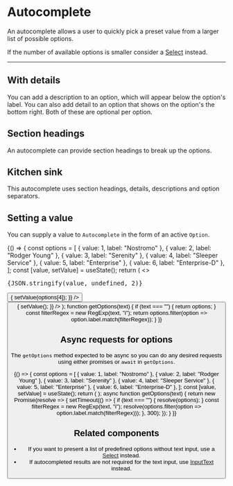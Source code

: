 
<Meta
  title="Components/Forms and Inputs/Autocomplete/Docs"
  component={Autocomplete}
/>

# Autocomplete

An autocomplete allows a user to quickly pick a preset value from a larger list
of possible options.

If the number of available options is smaller consider a
[Select](../?path=/docs/components-selections-select--select) instead.

---

## With details

You can add a description to an option, which will appear below the option's
label. You can also add detail to an option that shows on the option's the
bottom right. Both of these are optional per option.

## Section headings

An autocomplete can provide section headings to break up the options.

## Kitchen sink

This autocomplete uses section headings, details, descriptions and option
separators.

## Setting a value

You can supply a value to `Autocomplete` in the form of an active `Option`.

<Canvas>
  {() => {
    const options = [
      { value: 1, label: "Nostromo" },
      { value: 2, label: "Rodger Young" },
      { value: 3, label: "Serenity" },
      { value: 4, label: "Sleeper Service" },
      { value: 5, label: "Enterprise" },
      { value: 6, label: "Enterprise-D" },
    ];
    const [value, setValue] = useState();
    return (
      <>
        <pre>{JSON.stringify(value, undefined, 2)}</pre>
        <Autocomplete
          value={value}
          initialOptions={[]}
          onChange={setValue}
          getOptions={getOptions}
          placeholder="Search for something"
        />
        <Button
          label="Choose the Enterprise"
          onClick={() => {
            setValue(options[4]);
          }}
        />
        <Button
          label="Reset"
          onClick={() => {
            setValue();
          }}
        />
      </>
    );
    function getOptions(text) {
      if (text === "") {
        return options;
      }
      const filterRegex = new RegExp(text, "i");
      return options.filter(option => option.label.match(filterRegex));
    }
  }}
</Canvas>

## Async requests for options

The `getOptions` method expected to be async so you can do any desired requests
using either promises or `await` in `getOptions`.

<Canvas>
  {() => {
    const options = [
      { value: 1, label: "Nostromo" },
      { value: 2, label: "Rodger Young" },
      { value: 3, label: "Serenity" },
      { value: 4, label: "Sleeper Service" },
      { value: 5, label: "Enterprise" },
      { value: 6, label: "Enterprise-D" },
    ];
    const [value, setValue] = useState();
    return (
      <Autocomplete
        value={value}
        initialOptions={[]}
        onChange={setValue}
        getOptions={getOptions}
        placeholder="Search for something"
      />
    );
    async function getOptions(text) {
      return new Promise(resolve => {
        setTimeout(() => {
          if (text === "") {
            resolve(options);
          }
          const filterRegex = new RegExp(text, "i");
          resolve(options.filter(option => option.label.match(filterRegex)));
        }, 300);
      });
    }
  }}
</Canvas>

## Related components

- If you want to present a list of predefined options without text input, use a
  [Select](../?path=/docs/components-selections-select--select) instead.
- If autocompleted results are not required for the text input, use
  [InputText](../?path=/docs/components-forms-and-inputs-inputtext--input-text)
  instead.
